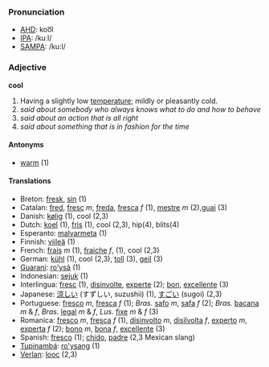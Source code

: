 ===Pronunciation===
*[[w:AHD|AHD]]: koo͞l
*[[w:IPA|IPA]]: /kuːl/
*[[w:SAMPA|SAMPA]]: /ku:l/

===Adjective===
'''cool'''
#Having a slightly low [[temperature]]; mildly or pleasantly cold.
#''said about somebody who always knows what to do and how to behave''
#''said about an action that is all right''
#''said about something that is in fashion for the time''

====Antonyms====
*[[warm]] (1)

====Translations====
*Breton: [[fresk]], [[sin]] (1)
*Catalan: [[fred]], [[fresc]] ''m'', [[freda]], [[fresca]] ''f'' (1), [[mestre]] ''m'' (2),[[guai]] (3)
*Danish: [[kølig]] (1), cool (2,3)
*Dutch: [[koel]] (1), [[fris]] (1), cool (2,3), hip(4), blits(4)
*Esperanto: [[malvarmeta]] (1)
*Finnish: [[viileä]] (1)
*French: [[frais]] ''m'' (1), [[fraiche]] ''f'', (1), cool (2,3)
*German: [[kühl]] (1), cool (2,3), [[toll]] (3), [[geil]] (3)
*[[Guarani]]: [[ro'ysã]] (1)
*Indonesian: [[sejuk]] (1)
*Interlingua: [[fresc]] (1), [[disinvolte]], [[experte]] (2); [[bon]], [[excellente]] (3)
*Japanese: [[涼しい]] (すずしい, suzushii) (1), [[すごい]] (sugoi) (2,3)
*Portuguese: [[fresco]] ''m'', [[fresca]] ''f'' (1); ''Bras.'' [[safo]] ''m'', [[safa]] ''f'' (2); ''Bras.'' [[bacana]] ''m'' & ''f'', ''Bras.'' [[legal]] ''m'' & ''f'', ''Lus.'' [[fixe]] ''m'' & ''f'' (3)
*Romanica: [[fresco]] ''m'', [[fresca]] ''f'' (1), [[disinvolto]] ''m'', [[disilvolta]] ''f'', [[experto]] ''m'', [[experta]] ''f'' (2); [[bono]] ''m'', [[bona]] ''f'', [[excellente]] (3)
*Spanish: [[fresco]] (1); [[chido]], [[padre]] (2,3 Mexican slang)
*[[Tupinambá]]: [[ro'ysang]] (1)
*[[Verlan]]: [[looc]] (2,3)